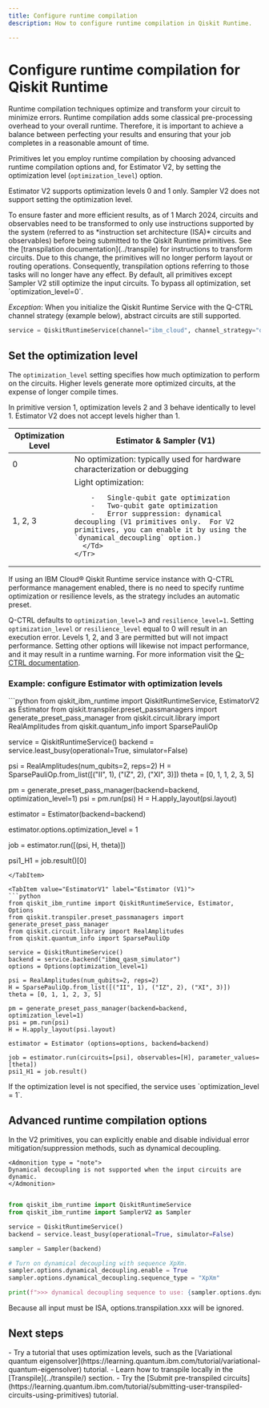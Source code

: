 ```yaml
---
title: Configure runtime compilation
description: How to configure runtime compilation in Qiskit Runtime.

---
```


# Configure runtime compilation for Qiskit Runtime

Runtime compilation techniques optimize and transform your circuit to minimize errors. Runtime compilation adds some classical pre-processing overhead to your overall runtime. Therefore, it is important to achieve a balance between perfecting your results and ensuring that your job completes in a reasonable amount of time.

Primitives let you employ runtime compilation by choosing advanced runtime compilation options and, for Estimator V2, by setting the optimization level (`optimization_level`) option.

<admonition type="note">Estimator V2 supports optimization levels 0 and 1 only. Sampler V2 does not support setting the optimization level.</admonition>

<Admonition type="caution" title="Important">
To ensure faster and more efficient results, as of 1 March 2024, circuits and observables need to be transformed to only use instructions supported by the system (referred to as *instruction set architecture (ISA)* circuits and observables) before being submitted to the Qiskit Runtime primitives.  See the [transpilation documentation](../transpile) for instructions to transform circuits.  Due to this change, the primitives will no longer perform layout or routing operations.  Consequently, transpilation options referring to those tasks will no longer have any effect. By default, all primitives except Sampler V2 still optimize the input circuits. To bypass all optimization, set `optimization_level=0`.

*Exception*: When you initialize the Qiskit Runtime Service with the Q-CTRL channel strategy (example below), abstract circuits are still supported.

``` python
service = QiskitRuntimeService(channel="ibm_cloud", channel_strategy="q-ctrl")
```
</Admonition>

## Set the optimization level

The `optimization_level` setting specifies how much optimization to perform on the circuits. Higher levels generate more optimized circuits, at the expense of longer compile times.

<Admonition>
  In primitive version 1, optimization levels 2 and 3 behave identically to level 1.  Estimator V2 does not accept levels higher than 1.
</Admonition>

<Table>
  <thead>
    <Tr>
      <Th>Optimization Level</Th>
      <Th>Estimator & Sampler (V1)</Th>
    </Tr>
  </thead>
  <tbody>
    <Tr>
      <Td>0</Td>
      <Td>
        No optimization: typically used for hardware characterization or debugging
      </Td>
    </Tr>
    <Tr>
      <Td>1, 2, 3</Td>
      <Td>
        Light optimization:

        -   Single-qubit gate optimization
        -   Two-qubit gate optimization
        -   Error suppression: dynamical decoupling (V1 primitives only.  For V2 primitives, you can enable it by using the `dynamical_decoupling` option.)
      </Td>
    </Tr>
  </tbody>
</Table>

<Admonition type="note">
  If using an IBM Cloud&reg; Qiskit Runtime service instance with Q-CTRL performance management enabled, there is no need to specify runtime optimization or resilience levels, as the strategy includes an automatic preset.
  
  Q-CTRL defaults to `optimization_level=3` and `resilience_level=1`.
  Setting `optimization_level` or `resilience_level` equal to 0 will result in an
  execution error. Levels 1, 2, and 3 are permitted but will not impact performance.
  Setting other options will likewise not impact performance, and it may result in a
  runtime warning. For more information visit the [Q-CTRL documentation](https://docs.q-ctrl.com/q-ctrl-embedded).
</Admonition>

### Example: configure Estimator with optimization levels

<Tabs>
  <TabItem value="EstimatorV2" label="V2 Estimator">
```python
from qiskit_ibm_runtime import QiskitRuntimeService, EstimatorV2 as Estimator
from qiskit.transpiler.preset_passmanagers import generate_preset_pass_manager
from qiskit.circuit.library import RealAmplitudes
from qiskit.quantum_info import SparsePauliOp

service = QiskitRuntimeService()
backend = service.least_busy(operational=True, simulator=False)

psi = RealAmplitudes(num_qubits=2, reps=2)
H = SparsePauliOp.from_list([("II", 1), ("IZ", 2), ("XI", 3)])
theta = [0, 1, 1, 2, 3, 5]

pm = generate_preset_pass_manager(backend=backend, optimization_level=1)
psi = pm.run(psi)
H = H.apply_layout(psi.layout)

estimator = Estimator(backend=backend)

estimator.options.optimization_level = 1

job = estimator.run([(psi, H, theta)])

psi1_H1 = job.result()[0]
  ```  
  </TabItem>

  <TabItem value="EstimatorV1" label="Estimator (V1)">
```python
from qiskit_ibm_runtime import QiskitRuntimeService, Estimator, Options
from qiskit.transpiler.preset_passmanagers import generate_preset_pass_manager
from qiskit.circuit.library import RealAmplitudes
from qiskit.quantum_info import SparsePauliOp

service = QiskitRuntimeService()
backend = service.backend("ibmq_qasm_simulator")
options = Options(optimization_level=1)

psi = RealAmplitudes(num_qubits=2, reps=2)
H = SparsePauliOp.from_list([("II", 1), ("IZ", 2), ("XI", 3)])
theta = [0, 1, 1, 2, 3, 5]

pm = generate_preset_pass_manager(backend=backend, optimization_level=1)
psi = pm.run(psi)
H = H.apply_layout(psi.layout)

estimator = Estimator (options=options, backend=backend)

job = estimator.run(circuits=[psi], observables=[H], parameter_values=[theta])
psi1_H1 = job.result()
```

  </TabItem>
</Tabs>


<Admonition type="note">
  If the optimization level is not specified, the service uses `optimization_level = 1`.
</Admonition>

<span id="transpilation-table"></span>
## Advanced runtime compilation options

<Tabs>
  <TabItem value="PrimV2" label="V2 primitives">
    In the V2 primitives, you can explicitly enable and disable individual error mitigation/suppression methods, such as dynamical decoupling. 

    <Admonition type = "note">
    Dynamical decoupling is not supported when the input circuits are dynamic.
    </Admonition>
```python

from qiskit_ibm_runtime import QiskitRuntimeService
from qiskit_ibm_runtime import SamplerV2 as Sampler

service = QiskitRuntimeService()
backend = service.least_busy(operational=True, simulator=False)

sampler = Sampler(backend)

# Turn on dynamical decoupling with sequence XpXm.
sampler.options.dynamical_decoupling.enable = True
sampler.options.dynamical_decoupling.sequence_type = "XpXm"

print(f">>> dynamical decoupling sequence to use: {sampler.options.dynamical_decoupling.sequence_type}")
``` 
  </TabItem>

  <TabItem value="PrimV1" label="V1 primitives">
    Because all input must be ISA, options.transpilation.xxx will be ignored. 
  </TabItem>
</Tabs>


## Next steps

<Admonition type="tip" title="Recommendations">
    - Try a tutorial that uses optimization levels, such as the [Variational quantum eigensolver](https://learning.quantum.ibm.com/tutorial/variational-quantum-eigensolver) tutorial.
    - Learn how to transpile locally in the [Transpile](../transpile/) section.
    - Try the [Submit pre-transpiled circuits](https://learning.quantum.ibm.com/tutorial/submitting-user-transpiled-circuits-using-primitives) tutorial.
</Admonition>